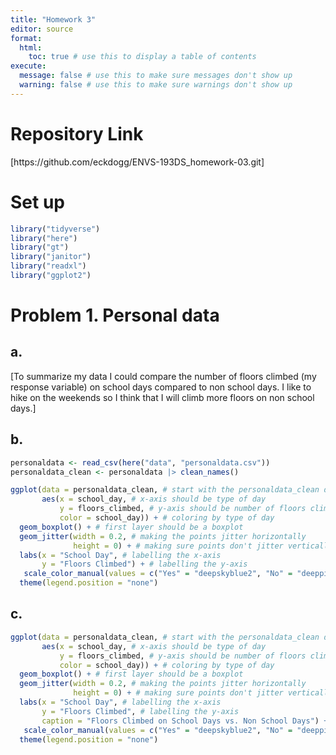 ```yaml
---
title: "Homework 3"
editor: source
format:
  html:
    toc: true # use this to display a table of contents
execute:
  message: false # use this to make sure messages don't show up
  warning: false # use this to make sure warnings don't show up
---
```


# Repository Link

[https://github.com/eckdogg/ENVS-193DS_homework-03.git]


# Set up

```r
library("tidyverse")
library("here")
library("gt")
library("janitor")
library("readxl")
library("ggplot2")
```


# Problem 1. Personal data

## a.

[To summarize my data I could compare the number of floors climbed (my response variable) on school days compared to non school days. I like to hike on the weekends so I think that I will climb more floors on non school days.]

## b.

```r
personaldata <- read_csv(here("data", "personaldata.csv")) 
personaldata_clean <- personaldata |> clean_names()

ggplot(data = personaldata_clean, # start with the personaldata_clean data frame
       aes(x = school_day, # x-axis should be type of day
           y = floors_climbed, # y-axis should be number of floors climbed 
           color = school_day)) + # coloring by type of day
  geom_boxplot() + # first layer should be a boxplot
  geom_jitter(width = 0.2, # making the points jitter horizontally
              height = 0) + # making sure points don't jitter vertically
  labs(x = "School Day", # labelling the x-axis
       y = "Floors Climbed") + # labelling the y-axis
   scale_color_manual(values = c("Yes" = "deepskyblue2", "No" = "deeppink2"))  + # removes the legend
  theme(legend.position = "none")
```

## c.

```r
ggplot(data = personaldata_clean, # start with the personaldata_clean data frame
       aes(x = school_day, # x-axis should be type of day
           y = floors_climbed, # y-axis should be number of floors climbed 
           color = school_day)) + # coloring by type of day
  geom_boxplot() + # first layer should be a boxplot
  geom_jitter(width = 0.2, # making the points jitter horizontally
              height = 0) + # making sure points don't jitter vertically
  labs(x = "School Day", # labelling the x-axis
       y = "Floors Climbed", # labelling the y-axis
       caption = "Floors Climbed on School Days vs. Non School Days") + 
   scale_color_manual(values = c("Yes" = "deepskyblue2", "No" = "deeppink2"))  + # removes the legend
  theme(legend.position = "none")
```



